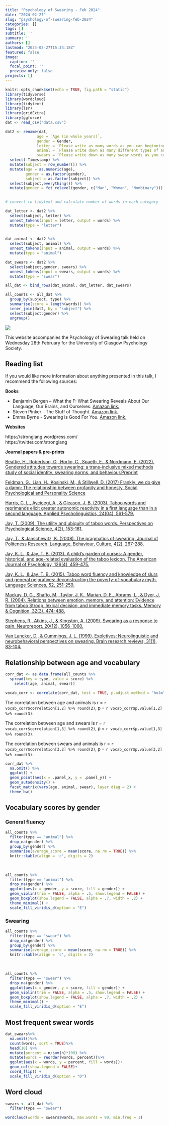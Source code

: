```yaml
---
title: "Psychology of Swearing - Feb 2024"
date: "2024-02-27"
slug: "psychology-of-swearing-feb-2024"
categories: []
tags: []
subtitle: ''
summary: ''
authors: []
lastmod: "2024-02-27T15:34:18Z"
featured: false
image:
  caption: ''
  focal_point: ''
  preview_only: false
projects: []
---
```


```r
knitr::opts_chunk$set(echo = TRUE, fig.path = "static")
library(tidyverse)
library(wordcloud)
library(tidytext)
library(lsr)
library(gridExtra)
library(ggforce)
dat <- read_csv("data.csv")
```

```r
dat2 <- rename(dat,
              age = `Age (in whole years)`,
              gender = Gender,
              letter = `Please write as many words as you can beginning with the letter "A".`, 
              animal = `Please write down as many different types of animal as you can.`,
              swears = `Please write down as many swear words as you can.`) %>%
  select(-Timestamp) %>%
  mutate(subject = row_number()) %>%
  mutate(age = as.numeric(age),
         gender = as.factor(gender),
         subject = as.factor(subject)) %>%
  select(subject,everything()) %>%
  mutate(gender = fct_relevel(gender, c("Man", "Woman", "Nonbinary")))
  

# convert to tidytext and calculate number of words in each category

dat_letter <- dat2 %>%
  select(subject, letter) %>%
  unnest_tokens(input = letter, output = words) %>%
  mutate(type = "letter")
 

dat_animal <- dat2 %>%
  select(subject, animal) %>%
  unnest_tokens(input = animal, output = words) %>%
  mutate(type = "animal")

dat_swears <- dat2 %>%
  select(subject,gender, swears) %>%
  unnest_tokens(input = swears, output = words) %>%
  mutate(type = "swear")

all_dat <- bind_rows(dat_animal, dat_letter, dat_swears)

all_counts <- all_dat %>%
  group_by(subject, type) %>%
  summarise(score = length(words)) %>%
  inner_join(dat2, by = "subject") %>%
  select(subject:gender) %>%
  ungroup()

```

![](title.png)

This website accompanies the Psychology of Swearing talk held on Wednesday 28th February for the University of Glasgow Psychology Society. 

## Reading list

If you would like more information about anything presented in this talk, I recommend the following sources:

**Books**

* Benjamin Bergen – What the F: What Swearing Reveals About Our Language, Our Brains, and Ourselves. [Amazon link.](https://www.amazon.co.uk/What-Swearing-Reveals-Language-Ourselves/dp/0465060919/ref=sr_1_1?keywords=what+the+f&qid=1566551272&s=gateway&sr=8-1)
* Steven Pinker - The Stuff of Thought. [Amazon link.](https://www.amazon.co.uk/Stuff-Thought-Language-Window-Nature/dp/0141015470/ref=sr_1_1?keywords=stuff+of+thought&qid=1566551312&s=books&sr=1-1)
* Emma Byrne - Swearing is Good For You. [Amazon link.](https://www.amazon.co.uk/Swearing-Good-You-Amazing-Language/dp/1781255776/ref=pd_bxgy_14_img_2/259-8432264-9279917?_encoding=UTF8&pd_rd_i=1781255776&pd_rd_r=525277f1-261c-4f4c-acc4-93a7a7c5ee3a&pd_rd_w=szHk5&pd_rd_wg=7Gg4N&pf_rd_p=7a9d3b22-47b7-4932-be38-57f4219c3325&pf_rd_r=XHYRBT8TNV0FPTX4W5F4&psc=1&refRID=XHYRBT8TNV0FPTX4W5F4)

**Websites**

https://stronglang.wordpress.com/   
https://twitter.com/stronglang 
 
**Journal papers & pre-prints**

[Beattie, H., Robertson, O., Horlin, C., Spaeth, E., & Nordmann, E. (2022). Gendered attitudes towards swearing: a trans-inclusive mixed methods study of social identity, swearing norms, and behaviour.Preprint](https://psyarxiv.com/v5d6y/)

[Feldman, G., Lian, H., Kosinski, M., & Stillwell, D. (2017) Frankly, we do give a damn: The relationship between profanity and honesty. Social Psychological and Personality Science](https://journals.sagepub.com/doi/pdf/10.1177/1948550616681055)

[Harris, C. L., Aycicegi, A., & Gleason, J. B. (2003). Taboo words and reprimands elicit greater autonomic reactivity in a first language than in a second language. Applied Psycholinguistics, 24(04), 561-579.](http://www.bu.edu/psych/charris/papers/BilingualTaboo.pdf)

[Jay, T. (2009). The utility and ubiquity of taboo words. Perspectives on Psychological Science, 4(2), 153-161.](https://journals.sagepub.com/doi/pdf/10.1111/j.1745-6924.2009.01115.x?casa_token=A7WjxTkaJ64AAAAA:Xf81MCDxjccBGgUjvQgvd_yhJrSyiCOIwR_EZvXYGQQbUtZBOdbIzpHb794LydeBbeYBARUaTGI)

[Jay, T., & Janschewitz, K. (2008). The pragmatics of swearing. Journal of Politeness Research. Language, Behaviour, Culture, 4(2), 267-288.](http://mcla.edu/Assets/MCLA-Files/Academics/Undergraduate/Psychology/Pragmaticsofswearing.pdf)

[Jay, K. L., & Jay, T. B. (2013). A child's garden of curses: A gender, historical, and age-related evaluation of the taboo lexicon. The American Journal of Psychology, 126(4), 459-475.](https://www.jstor.org/stable/pdf/10.5406/amerjpsyc.126.4.0459.pdf?casa_token=nSA0bVdGjUgAAAAA:Rr0kY0ga3Y7kmWf_UurgmWbcdTmevy3ZvKjCP0El6TpfLgjmWAYduNAGUGv0suEJtx2sFO4b70to8T2PNWkFlqUoysi4OH3EXIx9k0Q0fNKqlFiQAw)

[Jay, K. L., & Jay, T. B. (2015). Taboo word fluency and knowledge of slurs and general pejoratives: deconstructing the poverty-of-vocabulary myth. Language Sciences, 52, 251-259.](https://mcla.edu/Assets/MCLA-Files/Academics/Undergraduate/Psychology/fluency%202015.pdf)

[Mackay, D. G., Shafto, M., Taylor, J. K., Marian, D. E., Abrams, L., & Dyer, J. R. (2004). Relations between emotion, memory, and attention: Evidence from taboo Stroop, lexical decision, and immediate memory tasks. Memory & Cognition, 32(3), 474-488.](https://link.springer.com/content/pdf/10.3758/BF03195840.pdf)

[Stephens, R., Atkins, J., & Kingston, A. (2009). Swearing as a response to pain. Neuroreport, 20(12), 1056-1060.](https://journals.lww.com/neuroreport/fulltext/2009/08050/Swearing_as_a_response_to_pain.4.aspx?casa_token=IExQah25ENMAAAAA:0oQmTes-0aMhrvX8kdgm-fZ-xkSbS_ZWgf4UWQUJ9RgyRJ168leqaxeDBi-h3kJ0j4fNf999UcDv2QC31mm_DChpvVNi)

[Van Lancker, D., & Cummings, J. L. (1999). Expletives: Neurolinguistic and neurobehavioral perspectives on swearing. Brain research reviews, 31(1), 83-104.](https://steinhardt.nyu.edu/scmsAdmin/media/users/drv1/1999_Expletives_neurolinguistic_and_neurobehavioral_persp.pdf)



## Relationship between age and vocabulary


```r
corr_dat <- as.data.frame(all_counts %>%
  spread(key = type, value = score) %>%
    select(age, animal, swear))

vocab_corr <- correlate(corr_dat, test = TRUE, p.adjust.method = "holm")
```

The correlation between age and animals is r = `r vocab_corr$correlation[1,2] %>% round(2)`, p = `r vocab_corr$p.value[1,2] %>% round(3)`. 

The correlation between age and swears is r = `r vocab_corr$correlation[1,3] %>% round(2)`, p = `r vocab_corr$p.value[1,3] %>% round(3)`. 

The correlation between swears and animals is r = `r vocab_corr$correlation[3,2] %>% round(2)`, p = `r vocab_corr$p.value[3,2] %>% round(3)`. 

```r
corr_dat %>%
  na.omit() %>%
  ggplot() +
  geom_point(aes(x = .panel_x, y = .panel_y)) +
  geom_autodensity() +
  facet_matrix(vars(age, animal, swear), layer.diag = 2) +
  theme_bw()
```


## Vocabulary scores by gender

### General fluency

```r
all_counts %>%
  filter(type == "animal") %>%
  drop_na(gender) %>%
  group_by(gender) %>%
  summarise(average_score = mean(score, na.rm = TRUE)) %>%
  knitr::kable(align = 'c', digits = 2)  

```

<br>

```r
all_counts %>%
  filter(type == "animal") %>%
  drop_na(gender) %>%
  ggplot(aes(x = gender, y = score, fill = gender)) +
  geom_violin(trim = FALSE, alpha = .5, show.legend = FALSE) +
  geom_boxplot(show.legend = FALSE, alpha = .7, width = .2) +
  theme_minimal() +
  scale_fill_viridis_d(option = "E")
```

### Swearing

```r
all_counts %>%
  filter(type == "swear") %>%
  drop_na(gender) %>%
  group_by(gender) %>%
  summarise(average_score = mean(score, na.rm = TRUE)) %>%
  knitr::kable(align = 'c', digits = 2)  

```

<br>

```r
all_counts %>%
  filter(type == "swear") %>%
  drop_na(gender) %>%
  ggplot(aes(x = gender, y = score, fill = gender)) +
  geom_violin(trim = FALSE, alpha = .5, show.legend = FALSE) +
  geom_boxplot(show.legend = FALSE, alpha = .7, width = .2) +
  theme_minimal() +
  scale_fill_viridis_d(option = "E")
```

## Most frequent swear words

```r
dat_swears%>%
  na.omit()%>%
  count(words, sort = TRUE)%>%
  head(10) %>%
  mutate(percent = n/sum(n)*100) %>%
  mutate(words = reorder(words, percent))%>%
  ggplot(aes(x = words, y = percent, fill = words))+
  geom_col(show.legend = FALSE)+
  coord_flip() +
  scale_fill_viridis_d(option = "D")
```

## Word cloud

```r
swears <- all_dat %>%
  filter(type == "swear")

wordcloud(words = swears$words, max.words = 90, min.freq = 1)
```

